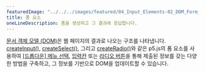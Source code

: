 ---
featuredImage: "../../../images/featured/04_Input_Elements-02_DOM_Form_Elements-thumbnail.png"
title: 폼 요소
oneLineDescription: 폼을 생성하고 그 결과에 응답합니다.
---

<a href="https://developer.mozilla.org/en-US/docs/Web/API/Document_Object_Model" target="_blank">문서 객체 모델 (DOM)</a>은 웹 페이지의 결과로 나오는 구조를 나타냅니다.
<a href="/reference/#/p5/createInput/" target="_blank">createInput()</a>,
<a href="/reference/#/p5/createSelect/" target="_blank">createSelect()</a>,
그리고 <a href="/reference/#/p5/createRadio/" target="_blank">createRadio()</a>와 같은 p5.js의 폼 요소를 사용하여 <a href="https://developer.mozilla.org/en-US/docs/Web/HTML/Element/select" target="_blank">[드롭다운] 메뉴 선택</a>, <a href="https://developer.mozilla.org/en-US/docs/Web/HTML/Element/input" target="_blank">입력칸</a> 또는 <a href="https://developer.mozilla.org/en-US/docs/Web/HTML/Element/input/radio" target="_blank">라디오 버튼</a>을 통해 제출된 정보를 갖는 다양한 방법을 구축하고, 그 정보를 기반으로 DOM을 업데이트할 수 있습니다.
